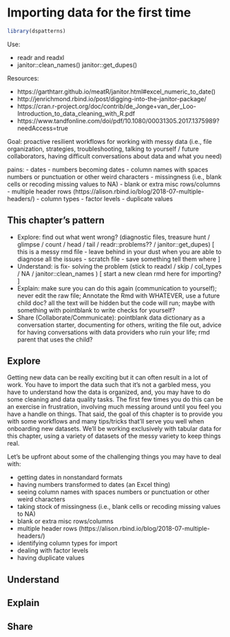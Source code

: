 # Importing data for the first time


```r
library(dspatterns)
```


Use: 

- readr and readxl
- janitor::clean_names() janitor::get_dupes()

Resources:

- https://garthtarr.github.io/meatR/janitor.html#excel_numeric_to_date()
- http://jenrichmond.rbind.io/post/digging-into-the-janitor-package/
- https://cran.r-project.org/doc/contrib/de_Jonge+van_der_Loo-Introduction_to_data_cleaning_with_R.pdf
- https://www.tandfonline.com/doi/pdf/10.1080/00031305.2017.1375989?needAccess=true

Goal: proactive resilient workflows for working with messy data (i.e., file organization, strategies, troubleshooting, talking to yourself / future collaborators, having difficult conversations about data and what you need)

pains:
- dates
- numbers becoming dates
- column names with spaces numbers or punctuation or other weird characters 
- missingness (i.e., blank cells or recoding missing values to NA)
- blank or extra misc rows/columns
- multiple header rows (https://alison.rbind.io/blog/2018-07-multiple-headers/)
- column types 
- factor levels
- duplicate values

## This chapter's pattern

- Explore: find out what went wrong? (diagnostic files, treasure hunt / glimpse / count / head / tail / readr::problems?? / janitor::get_dupes) [ this is a messy rmd file - leave behind in your dust when you are able to diagnose all the issues     - scratch file - save something tell them where ]
- Understand: is fix- solving the problem (stick to readxl / skip / col_types / NA / janitor::clean_names ) [ start a new clean rmd here for importing? ]
- Explain: make sure you can do this again (communication to yourself); never edit the raw file; Annotate the Rmd with WHATEVER, use a future child doc? all the text will be hidden but the code will run; maybe with something with pointblank to write checks for yourself?
- Share (Collaborate/Communicate): pointblank data dictionary as a conversation starter, documenting for others, writing the file out, advice for having conversations with data providers who ruin your life; rmd parent that uses the child?

## Explore

Getting new data can be really exciting but it can often result in a lot of work.
You have to import the data such that it's not a garbled mess, you have to understand how the data is organized, and, you may have to do some cleaning and data quality tasks.
The first few times you do this can be an exercise in frustration, involving much messing around until you feel you have a handle on things. That said, the goal of this chapter 
is to provide you with some workflows and many tips/tricks that'll serve you well when onboarding new datasets. 
We'll be working exclusively with tabular data for this chapter, using a variety of datasets of the messy variety to keep things real.

Let's be upfront about some of the challenging things you may have to deal with:

- getting dates in nonstandard formats
- having numbers transformed to dates (an Excel thing)
- seeing column names with spaces numbers or punctuation or other weird characters 
- taking stock of missingness (i.e., blank cells or recoding missing values to NA)
- blank or extra misc rows/columns
- multiple header rows (https://alison.rbind.io/blog/2018-07-multiple-headers/)
- identifying column types for import
- dealing with factor levels
- having duplicate values




## Understand


## Explain


## Share



